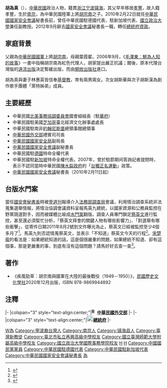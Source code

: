 {{Infobox_officeholder
|name = 胡為真
|image = Hu Wei-chen.jpg
| birth_date =  {{birth date and age|1947|8|4}}
| birth_place   = {{CHN-1928}}[[南京市_(中華民國)|南京市]]
| nationality= {{ROC}}
|educate = 
*[[中華民國|中華民國]][[台北市|台北市]]再興學校幼稚園、小學畢業（1959年）
*[[國立臺灣師範大學附屬高級中學|國立臺灣師範大學附屬高級中學]]初中、高中畢業（1965年）
*[[國立政治大學|國立政治大學]]外交學系畢業（1969年）
*[[美國|美國]][[喬治城大學|喬治城大學]]碩士（1972年）
*[[南非|南非]][[比勒陀利亞大學|-{zh-hans:比勒陀利亞大學;zh-hant:斐京大學;}-]]（University of Pretoria）[[博士|博士]]（1988年）
*[[美國|美國]][[哈佛大學|哈佛大學]]訪問學人（2000年、2007年）
|past = 
*中華民國[[北美事務協調委員會|北美事務協調委員會]]組長（駐[[華盛頓|華府]]）
*中華民國駐美國[[芝加哥|芝加哥]]臺北經濟文化辦事處處長
*中華民國駐南非[[約翰尼斯堡|約翰尼斯堡]]總領事館總領事
*[[中華民國外交部|中華民國外交部]]禮賓司司長
*[[中華民國國家安全局|中華民國國家安全局]]副局長
*[[中華民國國家安全會議|中華民國國家安全會議]]副秘書長
*中華民國駐[[德國|德國]]特命全權代表
*中華民國駐[[新加坡|新加坡]]特命全權代表。
*[[中華民國國家安全會議|中華民國國家安全會議]]秘書長（2010年2月11日-2012年9月）
|work = 
*《美國對華「一個中國」政策之演變》（2001年）等
*《國運與天涯：我與父親胡宗南、母親葉霞翟的生命紀事》（2018年）
}}

'''胡為真'''（{{bd|1947年|8月4日}}），[[中華民國|中華民國]]政治人物，籍貫[[浙江|浙江]][[宁波|宁波]][[镇海县|镇海]]，其父早年移居[[孝豐|孝豐]]，故入籍孝豐，生於[[南京|南京]]，為中華民國陸軍上將[[胡宗南|胡宗南]]之子。2010年2月22日就任[[中華民國國家安全會議|中華民國國家安全會議]]秘書長前，曾任中華民國駐德國代表、駐新加坡代表、[[國立政治大學|國立政治大學]]兼任副教授。2012年9月辭去[[國家安全會議|國家安全會議]]秘書長一職，轉任[[總統府資政|總統府資政]]。

==家庭背景==
父親為[[中華民國國軍|中華民國國軍]]上將[[胡宗南|胡宗南]]，母親葉霞翟。2006年9月，《[[毛澤東：鮮為人知的故事|毛澤東：鮮為人知的故事]]》一書中指稱胡宗南為紅色代理人，胡家提出嚴正抗議；爾後，原本代理台灣版的[[遠流出版|遠流出版]]決定暫緩出版，而由[[開放出版社|開放出版社]]進口。

胡為真與妻子林惠英皆信奉[[基督教|基督教]]，育有兩男兩女。次女胡斯華與次子胡斯漢為創作歌手團體「萊特姊弟」成員。

==主要經歷==
*中華民國[[北美事務協調委員會|北美事務協調委員會]]國會組組長（駐[[華盛頓|華府]]）
*中華民國駐美國[[芝加哥|芝加哥]]臺北經濟文化辦事處處長
*中華民國駐南非[[約翰尼斯堡|約翰尼斯堡]]總領事館總領事
*[[中華民國外交部|中華民國外交部]]禮賓司司長
*[[中華民國國家安全局|中華民國國家安全局]]副局長
*[[中華民國國家安全會議|中華民國國家安全會議]]副秘書長
*中華民國駐[[德國|德國]]特命全權代表
*中華民國駐[[新加坡|新加坡]]特命全權代表。2007年，曾於駐節期间答詢記者提問時，表示不認同當時中華民國[[陳水扁政府|陳水扁政府]]的「[[台獨正名運動|台獨正名運動]]」政策。
*[[中華民國國家安全會議|中華民國國家安全會議]]秘書長（2010年2月11日起）

==台版水門案==
當任[[國安會|國安會]][[秘書長|秘書長]]時被[[壹週刊_(台灣)|壹週刊]]報導介入[[法務部調查局|法務部調查局]]會議，利用情治調查系統非法蒐集選舉情報，將情治協調會議資料呈報馬英九總統，以國家資源和公務員監控在野黨競選對手，因而被媒體比喻成[[水門案|水門案]]翻版。調查人員專門鎖定[[蔡英文|蔡英文]]進行監控，甚至還必須幫忙分析，「蔡英文拜會的關鍵人物有哪些影響力」、「對選舉有哪些衝擊」，從寄件日期2011年8月2號到文件曝光為止，蔡英文已經被監控至少4個多月了<ref>{{cite news | language =zh-tw | url =http://www.youtube.com/watch?&v=KPgAF9noSb4 | title =驚爆！胡為真濫權 調局監控蔡英文文件曝光 | publisher =[[壹電視|壹電視]] | date =2011-12-28 | accessdate =2011-12-28 | archive-date =2016-10-07 | archive-url =https://web.archive.org/web/20161007060611/https://www.youtube.com/watch?&v=KPgAF9noSb4 | dead-url =no }}</ref>。馬英九則否認情蒐蔡英文，並表示「不知道」蔡英文今天的行程<ref>{{cite news| language =zh-tw| url =http://www2.cna.com.tw/ShowNews/Detail.aspx?pNewsID=201112280392&pType0=aIPL&pTypeSel=0| title =週刊報導情蒐 馬英九：沒有| publisher =[[中央社|中央社]]| date =2011-12-28| accessdate =2011-12-28| deadurl =yes| archiveurl =https://web.archive.org/web/20160304104949/http://www2.cna.com.tw/ShowNews/Detail.aspx?pNewsID=201112280392&pType0=aIPL&pTypeSel=0| archivedate =2016-03-04}}</ref>。[[宋楚瑜|宋楚瑜]]的看法是：如果總統知道的話，這是個很嚴重的問題，如果總統不知道、卻有這個事，那是更嚴重的事，到底有沒有這個問題？請馬好好去查一查<ref>{{cite news | language =zh-tw | url =http://www.libertytimes.com.tw/2011/new/dec/31/today-fo1.htm | title =情治監控？蔡籲查扣證據 馬嗆胡亂指控 | publisher =[[自由時報|自由時報]] | date =2011-12-31 | accessdate =2011-12-31 | archive-date =2012-10-06 | archive-url =https://web.archive.org/web/20121006161207/http://www.libertytimes.com.tw/2011/new/dec/31/today-fo1.htm | dead-url =no }}</ref>。

==著作==
*《疾風勁草：胡宗南與國軍在大陸的最後戰役（1949－1950）》，[[民國歷史文化學社|民國歷史文化學社]]2020年12月出版，ISBN 978-9869944892

==注釋==
{{reflist|2}}

{{start box}}
{{s-dip}}
|-
|colspan="3" style="text-align:center;"|'''[[File:ROC_Ministry_of_Foreign_Affairs_Emblem.svg|17px]][[中華民國外交部|中華民國外交部]]'''
|-
{{s-before|[[金樹基|金樹基]]}}
{{s-title|[[中華民國駐德國大使列表|駐德代表]]<br><small>第三任<br>2001年6月21日－2005年5月5日}}
{{s-after|[[謝志偉_(臺灣)|謝志偉]]}}
{{s-gov|roc}}
|-
|colspan="3" style="text-align:center;"|'''[[File:Emblem_of_Office_of_the_President_ROC.svg|20px]][[總統府|總統府]]'''
|-
{{s-before|[[蘇起|蘇　起]]}}
{{s-title|[[國家安全會議_(中華民國)|國安會秘書長]]<br><small>第十五任<br>2010年2月23日－2012年10月8日}}
{{s-after|[[袁健生|袁健生]]}}
{{end box}}

{{中華民國總統府資政}}
{{國家統一委員會成員}}

{{DEFAULTSORT:Hu胡}}
[[Category:胡姓|W為]]
[[Category:寧波裔台灣人|Category:寧波裔台灣人]]
[[Category:南京人|Category:南京人]]
[[Category:镇海县人|Category:镇海县人]]
[[Category:臺灣新教徒|Category:臺灣新教徒]]
[[Category:臺北市私立再興高級中學校友|Category:臺北市私立再興高級中學校友]]
[[Category:國立臺灣師範大學附屬高級中學校友|Category:國立臺灣師範大學附屬高級中學校友]]
[[Category:國立政治大學國際事務學院校友|Category:國立政治大學國際事務學院校友]]
[[Category:喬治城大學校友|H]]
[[Category:比勒陀利亞大學校友|H]]
[[Category:中國國民黨黨員|Category:中國國民黨黨員]]
[[Category:中華民國駐德國代表|Category:中華民國駐德國代表]]
[[Category:中華民國駐新加坡代表|Category:中華民國駐新加坡代表]]
[[Category:中華民國國家安全會議秘書長|Category:中華民國國家安全會議秘書長]]
[[Category:胡宗南家族|為]]
